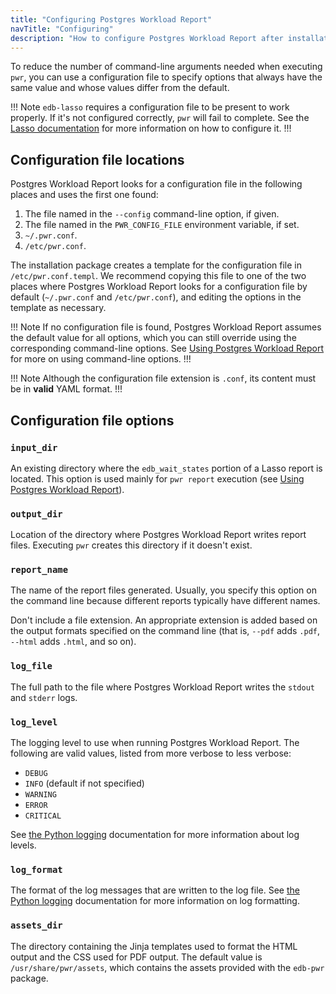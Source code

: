 ```yaml
---
title: "Configuring Postgres Workload Report"
navTitle: "Configuring"
description: "How to configure Postgres Workload Report after installation"
---
```


To reduce the number of command-line arguments needed when executing `pwr`, you can use a configuration file to specify options that always have the same value and whose values differ from the default.

!!! Note
`edb-lasso` requires a configuration file to be present to work properly. If it's not configured correctly, `pwr` will fail to complete. See the [Lasso documentation](/lasso/latest/configuration/) for more information on how to configure it.
!!!

## Configuration file locations

Postgres Workload Report looks for a configuration file in the following places and uses the first one found:

1. The file named in the `--config` command-line option, if given.
2. The file named in the `PWR_CONFIG_FILE` environment variable, if set.
3. `~/.pwr.conf`.
4. `/etc/pwr.conf`.

The installation package creates a template for the configuration file in `/etc/pwr.conf.templ`. We recommend copying this file to one of the
two places where Postgres Workload Report looks for a configuration file by default (`~/.pwr.conf` and `/etc/pwr.conf`), and editing the options in the template as necessary.

!!! Note
If no configuration file is found, Postgres Workload Report assumes the default value for all options, which you can still override using the corresponding command-line options. See [Using Postgres Workload Report](using/) for more on using command-line options.
!!!

!!! Note
Although the configuration file extension is `.conf`, its content must be in **valid** YAML format.
!!!

## Configuration file options

### `input_dir`

An existing directory where the `edb_wait_states` portion of a Lasso report is located. This option is used mainly for `pwr report` execution (see [Using Postgres Workload Report](using)).

### `output_dir`

Location of the directory where Postgres Workload Report writes report files. Executing `pwr` creates this directory if it doesn't exist.

### `report_name`

The name of the report files generated. Usually, you specify this option on the command line because different reports typically have different names.

Don't include a file extension. An appropriate extension is added based on the output formats specified on the command line (that is, `--pdf` adds `.pdf`, `--html` adds `.html`, and so on).

### `log_file`

The full path to the file where Postgres Workload Report writes the `stdout` and `stderr` logs.

### `log_level`

The logging level to use when running Postgres Workload Report. The following are valid values, listed from more verbose to less verbose: 

- `DEBUG`
- `INFO` (default if not specified)
- `WARNING`
- `ERROR`
- `CRITICAL`

See [the Python logging](https://docs.python.org/3/library/logging.html#logging-levels) documentation for more information about log levels.

### `log_format`

The format of the log messages that are written to the log file. See [the Python logging](https://docs.python.org/3/library/logging.html#logrecord-attributes) documentation for more information on log formatting.

### `assets_dir`

The directory containing the Jinja templates used to format the HTML output and the CSS used for PDF output. The default value is `/usr/share/pwr/assets`, which contains the assets provided with the `edb-pwr` package.
